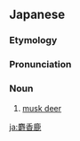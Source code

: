 ==Japanese==
{{DEFAULTSORT:しゃこうじか'}}
{{wikipedia|lang=ja|ジャコウジカ}}
{{ja-kanjitab|じゃ|こう|しか|r=y|k3=じか}}

===Etymology===
{{compound|ja|麝香|鹿|tr1=jakō|t1=[[musk]]|tr2=shika|t2=[[deer]]}}

===Pronunciation===
{{ja-pron|じゃこうじか|acc=2}}

===Noun===
{{ja-noun|じゃこうじか|hhira=じやかうじか|ジャコウジカ}}

#  [[musk deer]]

{{C|ja|Even-toed ungulates}}

[[ja:麝香鹿]]